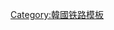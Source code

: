 {{鐵道路線|
| 模板名稱 = 龙山线
| 名稱 = [[File:Korail logo.svg|70px]] [[龙山线]]
| 代表色 = #0066b3
| 背景顏色 = #ffffff
| 車站列表 = [[龙山站 (首尔)|龙山]] - ''[[孝昌站|孝昌]]'' - <del>[[弥生町站|弥生町]]</del> - [[孔德站|孔德]](<del>[[孔德里站|孔德里]]</del>) - <del>[[东幕站 (首尔)|东幕]]</del> - [[西江大學站|西江大學]] - [[弘益大學站|弘益大學]] - [[加佐站|加佐]]（[[京义线]]→）}}<noinclude>
[[Category:韓國铁路模板]]